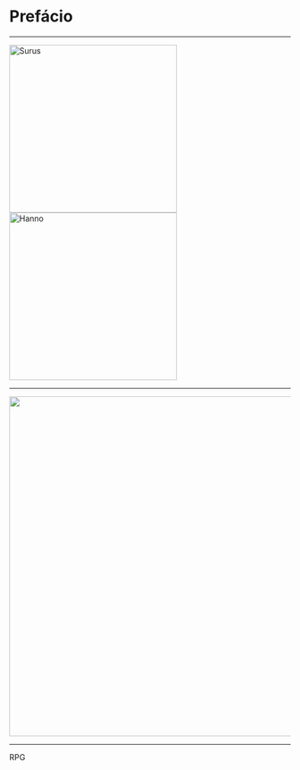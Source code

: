 # Prefácio {.unnumbered}



---

::: {layout="[[1], [1]]"}
![Surus](img/logo-eemp.png){#fig-eemp width=300px}
![Hanno](img/logo-unesco.jpg){#fig-peaunesco width=300px}

:::

---


![](img/logo-letras.jpg){#fig-peaunesco width=608px}

---





RPG










<!------------------------------------------------------------------------------
This is a Quarto book.

To learn more about Quarto books visit <https://quarto.org/docs/books>.

```r
1 + 1
```

@knuth84
-->